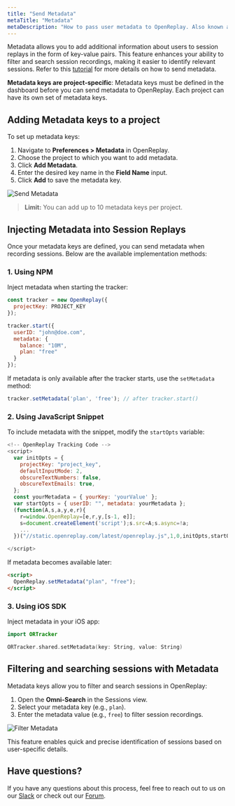 ```yaml
---
title: "Send Metadata"
metaTitle: "Metadata"
metaDescription: "How to pass user metadata to OpenReplay. Also known as traits or user variables in other platforms."
---
```


Metadata allows you to add additional information about users to session replays in the form of key-value pairs. This feature enhances your ability to filter and search session recordings, making it easier to identify relevant sessions.  Refer to this [tutorial](/tutorials/metadata) for more details on how to send metadata.

<Aside>

**Metadata keys are project-specific**: Metadata keys must be defined in the dashboard before you can send metadata to OpenReplay. Each project can have its own set of metadata keys.

</Aside>

## Adding Metadata keys to a project

To set up metadata keys:

1. Navigate to **Preferences > Metadata** in OpenReplay.
2. Choose the project to which you want to add metadata.
3. Click **Add Metadata**.
4. Enter the desired key name in the **Field Name** input.
5. Click **Add** to save the metadata key.

<div style={{ display: 'flex', justifyContent: 'center', alignItems: 'center' }}>
  <img src="/installation/send-metadata/send_metadata.gif" alt="Send Metadata" style={{ width: '600px', height: 'auto' }} />
</div>


> **Limit:** You can add up to 10 metadata keys per project.

## Injecting Metadata into Session Replays

Once your metadata keys are defined, you can send metadata when recording sessions. Below are the available implementation methods:

### 1. Using NPM

Inject metadata when starting the tracker:

```js
const tracker = new OpenReplay({
  projectKey: PROJECT_KEY
});

tracker.start({
  userID: "john@doe.com",
  metadata: {
    balance: "10M",
    plan: "free"
  }
});
```

If metadata is only available after the tracker starts, use the `setMetadata` method:

```javascript
tracker.setMetadata('plan', 'free'); // after tracker.start()
```

### 2. Using JavaScript Snippet

To include metadata with the snippet, modify the `startOpts` variable:

```js
<!-- OpenReplay Tracking Code -->
<script>
  var initOpts = {
    projectKey: "project_key",
    defaultInputMode: 2,
    obscureTextNumbers: false,
    obscureTextEmails: true,
  };
  const yourMetadata = { yourKey: 'yourValue' };
  var startOpts = { userID: "", metadata: yourMetadata };
  (function(A,s,a,y,e,r){
    r=window.OpenReplay=[e,r,y,[s-1, e]];
    s=document.createElement('script');s.src=A;s.async=!a;
    ...
  })("//static.openreplay.com/latest/openreplay.js",1,0,initOpts,startOpts);

</script>
```

If metadata becomes available later:

```html
<script>
  OpenReplay.setMetadata("plan", "free");
</script>
```

### 3. Using iOS SDK

Inject metadata in your iOS app:

```swift
import ORTracker

ORTracker.shared.setMetadata(key: String, value: String)
```

## Filtering and searching sessions with Metadata

Metadata keys allow you to filter and search sessions in OpenReplay:

1. Open the **Omni-Search** in the Sessions view.
2. Select your metadata key (e.g., `plan`).
3. Enter the metadata value (e.g., `free`) to filter session recordings.

<div style={{ display: 'flex', justifyContent: 'center', alignItems: 'center' }}>
  <img src="/installation/send-metadata/filter_metatdata.gif" alt="Filter Metadata" style={{ width: '600px', height: 'auto' }} />
</div>

This feature enables quick and precise identification of sessions based on user-specific details.

## Have questions?
If you have any questions about this process, feel free to reach out to us on our [Slack](https://slack.openreplay.com) or check out our [Forum](https://forum.openreplay.com).

